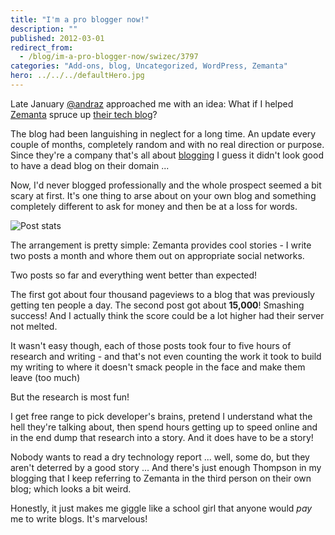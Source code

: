 ```yaml
---
title: "I'm a pro blogger now!"
description: ""
published: 2012-03-01
redirect_from:
  - /blog/im-a-pro-blogger-now/swizec/3797
categories: "Add-ons, blog, Uncategorized, WordPress, Zemanta"
hero: ../../../defaultHero.jpg
---
```


Late January [@andraz](http://twitter.com/andraz) approached me with an idea: What if I helped [Zemanta](http://www.zemanta.com) spruce up [their tech blog](http://www.zemanta.com/fruitblog/)?

The blog had been languishing in neglect for a long time. An update every couple of months, completely random and with no real direction or purpose. Since they're a company that's all about [blogging](http://en.wikipedia.org/wiki/Blog) I guess it didn't look good to have a dead blog on their domain ...

Now, I'd never blogged professionally and the whole prospect seemed a bit scary at first. It's one thing to arse about on your own blog and something completely different to ask for money and then be at a loss for words.

![Post stats](https://swizec.com/wp-content/uploads/2012/03/a_stats.png)

The arrangement is pretty simple: Zemanta provides cool stories - I write two posts a month and whore them out on appropriate social networks.

Two posts so far and everything went better than expected!

The first got about four thousand pageviews to a blog that was previously getting ten people a day. The second post got about **15,000**! Smashing success! And I actually think the score could be a lot higher had their server not melted.

It wasn't easy though, each of those posts took four to five hours of research and writing - and that's not even counting the work it took to build my writing to where it doesn't smack people in the face and make them leave (too much)

But the research is most fun!

I get free range to pick developer's brains, pretend I understand what the hell they're talking about, then spend hours getting up to speed online and in the end dump that research into a story. And it does have to be a story!

Nobody wants to read a dry technology report ... well, some do, but they aren't deterred by a good story ... And there's just enough Thompson in my blogging that I keep referring to Zemanta in the third person on their own blog; which looks a bit weird.

Honestly, it just makes me giggle like a school girl that anyone would _pay_ me to write blogs. It's marvelous!
